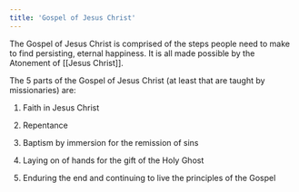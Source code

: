 ```yaml
---
title: 'Gospel of Jesus Christ'
---
```


The Gospel of Jesus Christ is comprised of the steps people need to make to find persisting, eternal happiness. It is all made possible by the Atonement of [[Jesus Christ]].

The 5 parts of the Gospel of Jesus Christ (at least that are taught by missionaries) are:

1. Faith in Jesus Christ

2. Repentance

3. Baptism by immersion for the remission of sins

4. Laying on of hands for the gift of the Holy Ghost

5. Enduring the end and continuing to live the principles of the Gospel
